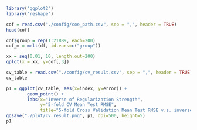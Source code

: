 ```R
library('ggplot2')
library('reshape')
```

```R
cof = read.csv("./config/coe_path.csv", sep = ",", header = TRUE)
head(cof)
```

```R
cof$group = rep(1:21889, each=200)
cof_m = melt(df, id.vars=c("group"))
```

```R
xx = seq(0.01, 10, length.out=200)
qplot(x = xx, y=cof[,3])
```

```R
cv_table = read.csv("./config/cv_result.csv", sep = ",", header = TRUE)
cv_table
```

```R
p1 = ggplot(cv_table, aes(x=index, y=error)) +
        geom_point() +
        labs(x="Inverse of Regularization Strength", 
             y="5-fold CV Mean Test RMSE",
             title="5-fold Cross Validation Mean Test RMSE v.s. inverse of Lambda")
ggsave("./plot/cv_result.png", p1, dpi=500, height=5)
p1

```








